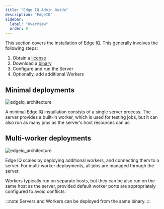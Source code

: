 ```yaml
---
title: "Edge IQ Admin Guide"
description: "EdgeIQ"
sidebar:
  label: "OverView"
  order: 0
---
```



This section covers the installation of Edge IQ. This generally involves the following steps:

<Steps>

1. Obtain a [license](/start/licensing/)
2. Download a [binary](/start/downloads/)
3. Configure and run the Server
4. Optionally, add additional Workers

</Steps>

## Minimal deployments

![edgeiq_architecture](../../../../assets/edgeiq-highlevel-simple.svg)

A minimal Edge IQ installation consists of a single server process. The server provides a built-in worker, which is used for testing jobs, but it can also run as many jobs as the server's host resources can ac

## Multi-worker deployments

![edgeiq_architecture](../../../../assets/edgeiq-highlevel-architecture-no-annotations.svg)

Edge IQ scales by deploying additional workers, and connecting them to a server. For multi-worker deployments, all jobs are managed through the server.

Workers typically run on separate hosts, but they can be also run on the same host as the server, provided default worker ports are appropriately configured to avoid conflicts.

:::note
Servers and Workers can be deployed from the same binary.
:::
